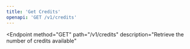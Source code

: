 ```yaml
---
title: 'Get Credits'
openapi: 'GET /v1/credits'
---
```


<Endpoint
  method="GET"
  path="/v1/credits"
  description="Retrieve the number of credits available"
>
  <RequestHeaders>
    <RequestHeader
      name="x-api-key"
      description="API key for authentication"
      required
      schemaType="string"
    />
  </RequestHeaders>
  <ResponseFields>
    <ResponseField
      status="200"
      description="Credits response"
      contentType="application/json"
      schemaRef="#/components/schemas/CreditsResponse"
    />
    <ResponseField
      status="400"
      description="Unexpected error"
      contentType="application/json"
      schemaRef="#/components/schemas/Error"
    />
  </ResponseFields>
</Endpoint>